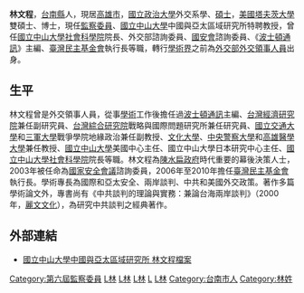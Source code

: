 {{Infobox_Officeholder 	 
| name = 林文程 
| image = 林文程 20171014.jpg
| imagesize = 
| caption =
| office1 = {{flagicon image|Emblem of Control Yuan.svg}} [[監察院|監察院]]第6屆[[監察委員|監察委員]]
| term_start1 = 2020年8月1日
| term_end1 = 
| office2 = [[國立中山大學|國立中山大學]]第5、7、8任[[國立中山大學社會科學院|社會科學院]]院長
| term_start2 = 2009年8月1日
| term_end2 = 2015年7月31日
| predecessor2 = [[鄭英耀|鄭英耀]]
| successor2 = [[張其祿|張其祿]]
| term_start3 = 2006年8月1日
| term_end3 = 2008年1月31日
| predecessor3 = [[吳致寧|吳致寧]]
| successor3 = [[吳致寧|吳致寧]]'''代理'''{{to}}[[鄭英耀|鄭英耀]]
| birth_date = 
| birth_place = 
| death_date =  	 
| death_place = 	
| residence = {{TWN}}[[臺北市|臺北市]]、[[高雄市|高雄市]]
| citizenship = 
| nationality = {{ROC}} 
| field = [[國際關係|國際關係]]、[[外交政策|外交政策]]
| known_for = 
| work_institution = [[國立中山大學社會科學院|國立中山大學社會科學院]]<br>[[國立中山大學|國立中山大學]]中國與亞太區域研究所<br>[[台灣民主基金會|台灣民主基金會]]<br>[[中華民國外交部|中華民國外交部]]
| alma_mater = {{Flagicon|Republic of China}}[[國立政治大學|國立政治大學]]<br>{{Flagicon|United States of America}}[[美國|美國]][[塔夫茨大學|塔夫茨大學]]
| doctoral_advisor = 
| doctoral_students = 	 
| prizes = 
| religion = 
| footnotes =  
| URL = 
}}
'''林文程'''{{bd||||}}，[[台南縣|台南縣]]人，現居[[高雄市|高雄市]]，[[國立政治大學|國立政治大學]]外交系學、[[碩士|碩士]]，[[美國|美國]][[塔夫茨大學|塔夫茨大學]]{{tsl|en|The Fletcher School of Law and Diplomacy|佛萊契爾法律外交學院}}雙碩士、博士，現任[[監察委員|監察委員]]、[[國立中山大學|國立中山大學]]中國與亞太區域研究所特聘教授，曾任[[國立中山大學社會科學院|國立中山大學社會科學院]]院長、外交部諮詢委員、[[國家安全會議_(中華民國)|國安會]]諮詢委員、《[[波士頓通訊|波士頓通訊]]》主編、[[臺灣民主基金會|臺灣民主基金會]]執行長等職，轉行[[學術界|學術界]]之前為[[中華民國外交部|外交部]][[外交領事人員特考|外交領事人員]]出身。

==生平==
林文程曾是外交領事人員，從事[[學術|學術]]工作後擔任過[[波士頓通訊|波士頓通訊]]主編、[[台灣經濟研究院|台灣經濟研究院]]兼任副研究員、[[台灣綜合研究院|台灣綜合研究院]]戰略與國際問題研究所兼任研究員、[[國立交通大學|國立交通大學]]和[[三軍大學|三軍大學]]戰爭學院地緣政治兼任副教授、[[文化大學|文化大學]]、[[中央警察大學|中央警察大學]]和[[高雄醫學大學|高雄醫學大學]]兼任教授、[[國立中山大學|國立中山大學]]美國中心主任、國立中山大學日本研究中心主任、[[國立中山大學社會科學院|國立中山大學社會科學院]]院長等職。林文程為[[陳水扁政府|陳水扁政府]]時代重要的幕後決策人士，2003年被任命為[[國家安全會議|國家安全會議]]諮詢委員，2006年至2010年擔任[[臺灣民主基金會|臺灣民主基金會]]執行長。學術專長為國際和亞太安全、兩岸談判、中共和美國外交政策。著作多篇學術論文外，專書尚有《中共談判的理論與實務：兼論台海兩岸談判》（2000年，[[麗文文化|麗文文化]]），為研究中共談判之經典著作。

==外部連結==
*[http://rpb115.nsysu.edu.tw/p/404-1131-46875.php?Lang=zh-tw 國立中山大學中國與亞太區域研究所 林文程檔案] {{Wayback|url=http://rpb115.nsysu.edu.tw/p/404-1131-46875.php?Lang=zh-tw |date=20210512182145 }}
{{第六屆監察委員}}

[[Category:第六屆監察委員|Category:第六屆監察委員]]
[[Category:台灣國際關係學者|L林]]
[[Category:台灣政治學家|L林]]
[[Category:國立政治大學國際事務學院校友|L林]]
[[Category:塔夫茨大學校友|L]]
[[Category:國立中山大學教授|L林]]
[[Category:台南市人|Category:台南市人]]
[[Category:林姓|Category:林姓]]